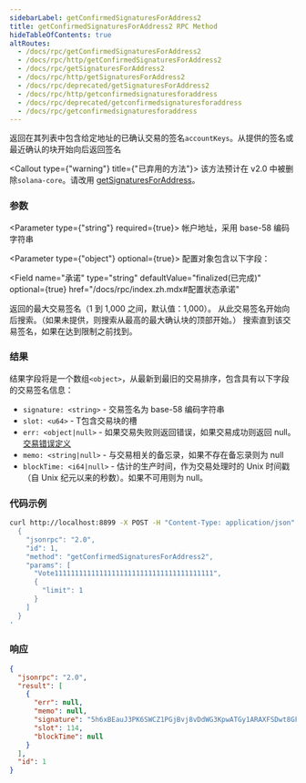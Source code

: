 ```yaml
---
sidebarLabel: getConfirmedSignaturesForAddress2
title: getConfirmedSignaturesForAddress2 RPC Method
hideTableOfContents: true
altRoutes:
  - /docs/rpc/getConfirmedSignaturesForAddress2
  - /docs/rpc/http/getConfirmedSignaturesForAddress2
  - /docs/rpc/getSignaturesForAddress2
  - /docs/rpc/http/getSignaturesForAddress2
  - /docs/rpc/deprecated/getSignaturesForAddress2
  - /docs/rpc/http/getconfirmedsignaturesforaddress
  - /docs/rpc/deprecated/getconfirmedsignaturesforaddress
  - /docs/rpc/getconfirmedsignaturesforaddress
---
```


返回在其列表中包含给定地址的已确认交易的签名`accountKeys`。从提供的签名或最近确认的块开始向后返回签名



<Callout type={"warning"} title={"已弃用的方法"}>
  该方法预计在 v2.0 中被删除`solana-core`。请改用
  [getSignaturesForAddress](/docs/rpc/http/getSignaturesForAddress)。
</Callout>

<DocSideBySide>

<DocLeftSide>

### 参数

<Parameter type={"string"} required={true}>
  帐户地址，采用 base-58 编码字符串
</Parameter>

<Parameter type={"object"} optional={true}>
  配置对象包含以下字段：

  <Field
  name="承诺"
  type="string"
  defaultValue="finalized(已完成)"
  optional={true}
  href="/docs/rpc/index.zh.mdx#配置状态承诺"
></Field>

<Field name="限制" type="number" optional={true}>
  返回的最大交易签名（1 到 1,000 之间，默认值：1,000）。
</Field>

<Field name="之前" type="string" optional={true}>
  从此交易签名开始向后搜索。（如果未提供，则搜索从最高的最大确认块的顶部开始。）
</Field>

<Field name="直到" type="string" optional={true}>
  搜索直到该交易签名，如果在达到限制之前找到。
</Field>

</Parameter>

### 结果

  结果字段将是一个数组`<object>`，从最新到最旧的交易排序，包含具有以下字段的交易签名信息：

- `signature: <string>` - 交易签名为 base-58 编码字符串
- `slot: <u64>` - T包含交易块的槽
- `err: <object|null>` - 如果交易失败则返回错误，如果交易成功则返回 null。
  [交易错误定义](https://github.com/solana-labs/solana/blob/c0c60386544ec9a9ec7119229f37386d9f070523/sdk/src/transaction/error.rs#L13)
- `memo: <string|null>` - 与交易相关的备忘录，如果不存在备忘录则为 null
- `blockTime: <i64|null>` - 估计的生产时间，作为交易处理时的 Unix 时间戳（自 Unix 纪元以来的秒数）。如果不可用则为 null。

</DocLeftSide>

<DocRightSide>

### 代码示例

```bash
curl http://localhost:8899 -X POST -H "Content-Type: application/json" -d '
  {
    "jsonrpc": "2.0",
    "id": 1,
    "method": "getConfirmedSignaturesForAddress2",
    "params": [
      "Vote111111111111111111111111111111111111111",
      {
        "limit": 1
      }
    ]
  }
'
```

### 响应

```json
{
  "jsonrpc": "2.0",
  "result": [
    {
      "err": null,
      "memo": null,
      "signature": "5h6xBEauJ3PK6SWCZ1PGjBvj8vDdWG3KpwATGy1ARAXFSDwt8GFXM7W5Ncn16wmqokgpiKRLuS83KUxyZyv2sUYv",
      "slot": 114,
      "blockTime": null
    }
  ],
  "id": 1
}
```

</DocRightSide>
</DocSideBySide>
